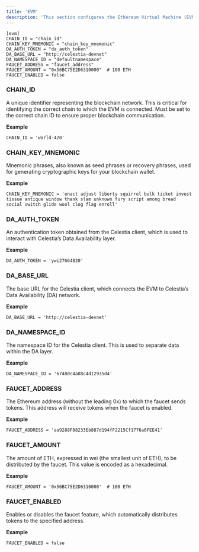 ```yaml
---
title: 'EVM'
description: 'This section configures the Ethereum Virtual Machine (EVM) settings, including chain IDs, mnemonics, and faucet configurations.'
---
```


```
[evm]
CHAIN_ID = "chain_id"
CHAIN_KEY_MNEMONIC = "chain_key_mnemonic"
DA_AUTH_TOKEN = "da_auth_token"
DA_BASE_URL = "http://celestia-devnet"
DA_NAMESPACE_ID = "defaultnamespace"
FAUCET_ADDRESS = "faucet_address"
FAUCET_AMOUNT = "0x56BC75E2D6310000"  # 100 ETH
FAUCET_ENABLED = false
```

### CHAIN_ID

A unique identifier representing the blockchain network. This is critical for identifying the correct chain to which the EVM is connected. 
Must be set to the correct chain ID to ensure proper blockchain communication.

**Example**
```
CHAIN_ID = 'world-420'
```

### CHAIN_KEY_MNEMONIC

Mnemonic phrases, also known as seed phrases or recovery phrases, used for generating cryptographic keys for your blockchain wallet.

**Example**
```
CHAIN_KEY_MNEMONIC = 'enact adjust liberty squirrel bulk ticket invest tissue antique window thank slam unknown fury script among bread social switch glide wool clog flag enroll'
```

### DA_AUTH_TOKEN

An authentication token obtained from the Celestia client, which is used to interact with Celestia’s Data Availability layer.

**Example**
```
DA_AUTH_TOKEN = 'ywi27664820'
```

### DA_BASE_URL

The base URL for the Celestia client, which connects the EVM to Celestia’s Data Availability (DA) network.

**Example**
```
DA_BASE_URL = 'http://celestia-devnet'
```

### DA_NAMESPACE_ID

The namespace ID for the Celestia client. This is used to separate data within the DA layer.

**Example**
```
DA_NAMESPACE_ID = '67480c4a88c4d12935d4'
```

### FAUCET_ADDRESS

The Ethereum address (without the leading 0x) to which the faucet sends tokens. This address will receive tokens when the faucet is enabled.

**Example**
```
FAUCET_ADDRESS = 'aa9288F88233Eb887d194fF2215Cf1776a6FEE41'
```

### FAUCET_AMOUNT

The amount of ETH, expressed in wei (the smallest unit of ETH), to be distributed by the faucet. This value is encoded as a hexadecimal.

**Example**
```
FAUCET_AMOUNT = '0x56BC75E2D6310000'  # 100 ETH
```

### FAUCET_ENABLED

Enables or disables the faucet feature, which automatically distributes tokens to the specified address.

**Example**
```
FAUCET_ENABLED = false
```